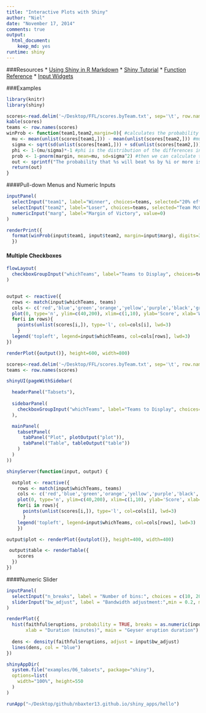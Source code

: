 ```yaml
---
title: "Interactive Plots with Shiny"
author: "Niel"
date: "November 17, 2014"
comments: true
output:
  html_document:
    keep_md: yes
runtime: shiny
---
```


###Resources
* [Using Shiny in R Markdown](http://rmarkdown.rstudio.com/authoring_shiny.html)
* [Shiny Tutorial](http://shiny.rstudio.com/tutorial/)
* [Function Reference](http://shiny.rstudio.com/reference/shiny/latest/)
* [Input Widgets](http://shiny.rstudio.com/tutorial/lesson3/)


###Examples
```r
library(knitr)
library(shiny)
```


```r
scores<-read.delim('~/Desktop/FFL/scores.byTeam.txt', sep='\t', row.names=1)
kable(scores)
teams <- row.names(scores)
winProb <- function(team1,team2,margin=0){ #calculates the probability that team1 will beat team2 by a given margin
  mu <- mean(unlist(scores[team1,])) - mean(unlist(scores[team2,])) #mu is the mean difference in scores betwen the Teams 1 and 2
  sigma <- sqrt(sd(unlist(scores[team1,])) + sd(unlist(scores[team2,]))) #sigma is their combined variance
  phi <- 1-(mu/sigma)*-1 #phi is the distribution of the differences in score
  prob <- 1-pnorm(margin, mean=mu, sd=sigma^2) #then we can calculate the probability of Team1 beating Team2
  out <- sprintf("The probability that %s will beat %s by %i or more is %s", team1, team2, margin, format(prob, digits=2))
  return(out)
}
```


####Pull-down Menus and Numeric Inputs
```r
inputPanel(
  selectInput("team1", label="Winner", choices=teams, selected="20% effort 80% victory"),
  selectInput("team2", label="Loser", choices=teams, selected="Team McCrone"),
  numericInput("marg", label="Margin of Victory", value=0)
)

renderPrint({
  format(winProb(input$team1, input$team2, margin=input$marg), digits=3)
  })
```
  

#### Multiple Checkboxes
```r
flowLayout(
  checkboxGroupInput("whichTeams", label="Teams to Display", choices=teams, selected=teams, inline=T)
)


output <- reactive({
  rows <- match(input$whichTeams, teams)
  cols <- c('red','blue','green','orange','yellow','purple','black','grey','dark red','dark green')
  plot(0, type='n', ylim=c(40,200), xlim=c(1,10), ylab='Score', xlab='Week', cex.lab=1.8, cex.axis=1.8)
  for(i in rows){
    points(unlist(scores[i,]), type='l', col=cols[i], lwd=3)
    }
  legend('topleft', legend=input$whichTeams, col=cols[rows], lwd=3)
})

renderPlot({output()}, height=600, width=800)

```

```r
scores<-read.delim('~/Desktop/FFL/scores.byTeam.txt', sep='\t', row.names=1)
teams <- row.names(scores)

shinyUI(pageWithSidebar(

  headerPanel("Tabsets"),
  
  sidebarPanel(
    checkboxGroupInput("whichTeams", label="Teams to Display", choices=teams, selected=teams, inline=F)
  ),

  mainPanel(
    tabsetPanel(
      tabPanel("Plot", plotOutput("plot")), 
      tabPanel("Table", tableOutput("table"))
    )
  )
))

shinyServer(function(input, output) {

  outplot <- reactive({
    rows <- match(input$whichTeams, teams)
    cols <- c('red','blue','green','orange','yellow','purple','black','grey','dark red','dark green')
    plot(0, type='n', ylim=c(40,200), xlim=c(1,10), ylab='Score', xlab='Week', cex.lab=1.8, cex.axis=1.8)
    for(i in rows){
      points(unlist(scores[i,]), type='l', col=cols[i], lwd=3)
      }
    legend('topleft', legend=input$whichTeams, col=cols[rows], lwd=3)
    })

output$plot <- renderPlot({outplot()}, height=400, width=400)

 output$table <- renderTable({
    scores
  })
})


```


####Numeric Slider
```r
inputPanel(
  selectInput("n_breaks", label = "Number of bins:", choices = c(10, 20, 35, 50), selected = 20),
  sliderInput("bw_adjust", label = "Bandwidth adjustment:",min = 0.2, max = 2, value = 1, step = 0.2)
)

renderPlot({
  hist(faithful$eruptions, probability = TRUE, breaks = as.numeric(input$n_breaks),
       xlab = "Duration (minutes)", main = "Geyser eruption duration")
  
  dens <- density(faithful$eruptions, adjust = input$bw_adjust)
  lines(dens, col = "blue")
})
```



```r
shinyAppDir(
  system.file("examples/06_tabsets", package="shiny"),
  options=list(
    width="100%", height=550
  )
)
```


```r
runApp("~/Desktop/github/nbaxter13.github.io/shiny_apps/hello")
```

